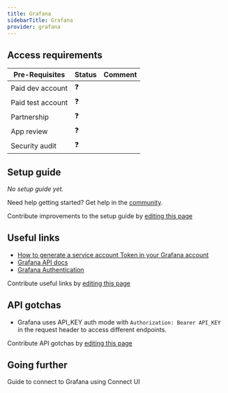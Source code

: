 ```yaml
---
title: Grafana
sidebarTitle: Grafana
provider: grafana
---
```




<Overview />
<PreBuiltTooling />
<PreBuiltUseCases />

## Access requirements
| Pre-Requisites | Status | Comment|
| - | - | - |
| Paid dev account | ❓ |  |
| Paid test account | ❓ |  |
| Partnership | ❓ | |
| App review | ❓ |  |
| Security audit | ❓ | |


## Setup guide

_No setup guide yet._

<Tip>Need help getting started? Get help in the [community](https://nango.dev/slack).</Tip>

<Note>Contribute improvements to the setup guide by [editing this page](https://github.com/nangohq/nango/tree/master/docs/integrations/all/grafana.mdx)</Note>


## Useful links

-   [How to generate a service account Token in your Grafana account](https://grafana.com/docs/grafana/latest/administration/service-accounts/#to-add-a-token-to-a-service-account)
-   [Grafana API docs](https://grafana.com/docs/grafana/latest/developers/http_api/#http-apis)
-   [Grafana Authentication](https://grafana.com/docs/grafana/latest/developers/http_api/#service-account-token)

<Note>Contribute useful links by [editing this page](https://github.com/nangohq/nango/tree/master/docs/integrations/all/grafana.mdx)</Note>

## API gotchas

- Grafana uses API_KEY auth mode with `Authorization: Bearer API_KEY` in the request header to access different endpoints.

<Note>Contribute API gotchas by [editing this page](https://github.com/nangohq/nango/tree/master/docs/integrations/all/grafana.mdx)</Note>


## Going further

<Card title="Connect to Grafana" icon="link" href="/integrations/all/grafana/connect" horizontal>
  Guide to connect to Grafana using Connect UI
</Card>

